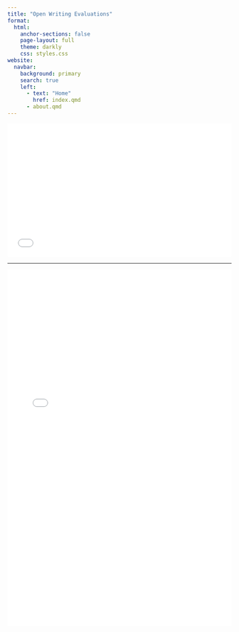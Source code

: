 ```yaml
---
title: "Open Writing Evaluations"
format:
  html:
    anchor-sections: false
    page-layout: full
    theme: darkly
    css: styles.css
website:
  navbar:
    background: primary
    search: true
    left:
      - text: "Home"
        href: index.qmd
      - about.qmd
---
```


<iframe src="intro.html" width="100%" height="300px" style="border:none;"></iframe>

<hr/>

<iframe src="custom-widget.html" width="100%" height="800px" style="border:none;"></iframe>
